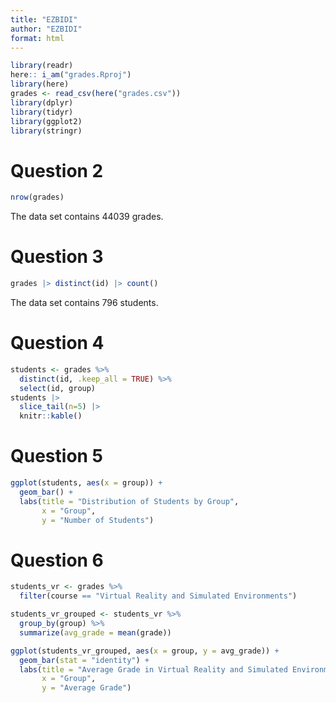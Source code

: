 ```yaml
---
title: "EZBIDI"
author: "EZBIDI"
format: html
---
```


```r
library(readr)
here:: i_am("grades.Rproj")
library(here)
grades <- read_csv(here("grades.csv"))
library(dplyr)
library(tidyr)
library(ggplot2)
library(stringr)
```




# Question 2
```r
nrow(grades)
```

The data set contains 44039 grades.

# Question 3
```r
grades |> distinct(id) |> count()
```

The data set contains 796	students.

# Question 4
```r
students <- grades %>%
  distinct(id, .keep_all = TRUE) %>%
  select(id, group)
students |>
  slice_tail(n=5) |> 
  knitr::kable()
```

# Question 5
```r
ggplot(students, aes(x = group)) +
  geom_bar() +
  labs(title = "Distribution of Students by Group",
       x = "Group",
       y = "Number of Students")
```

# Question 6

```r
students_vr <- grades %>%
  filter(course == "Virtual Reality and Simulated Environments")
```

```r
students_vr_grouped <- students_vr %>%
  group_by(group) %>%
  summarize(avg_grade = mean(grade))
```

```r
ggplot(students_vr_grouped, aes(x = group, y = avg_grade)) +
  geom_bar(stat = "identity") +
  labs(title = "Average Grade in Virtual Reality and Simulated Environments per Group",
       x = "Group",
       y = "Average Grade")
```







